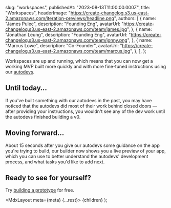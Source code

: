 
  slug: "workspaces",
  publishedAt: "2023-08-13T11:00:00.000Z",
  title: "Workspaces",
  headerImage:
    "https://create-changelog.s3.us-east-2.amazonaws.com/iteration-previews/headline.png",
  authors: [
    {
      name: "James Pulec",
      description: "Founding Eng",
      avatarUrl:
        "https://create-changelog.s3.us-east-2.amazonaws.com/team/james.jpg",
    },
    {
      name: "Jonathan Leung", 
      description: "Founding Eng",
      avatarUrl: "https://create-changelog.s3.us-east-2.amazonaws.com/team/jonny.png",
    },
    {
      name: "Marcus Lowe",
      description: "Co-Founder",
      avatarUrl: "https://create-changelog.s3.us-east-2.amazonaws.com/team/marcus.jpg",
    },
  ],
};

Workspaces are up and running, which means that you can now get a working MVP built more quickly and with more fine-tuned instructions using our [autodevs](https://changelog.create.xyz/changelogs/autodevs).

## Until today…

If you've built something with our autodevs in the past, you may have noticed that the autodevs did most of their work behind closed doors — after providing your instructions, you wouldn't see any of the dev work until the autodevs finished building a v0.

## Moving forward…

About 15 seconds after you give our autodevs some guidance on the app you're trying to build, our builder now shows you a live preview of your app, which you can use to better understand the autodevs' development process, and what tasks you'd like to add next. 

## Ready to see for yourself?

Try [building a prototype](https://create.xyz) for free. 

  <MdxLayout meta={meta} {...rest}>
    {children}
  </MdxLayout>
);
